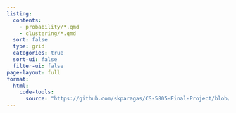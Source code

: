 ```yaml
---
listing:
  contents:
    - probability/*.qmd
    - clustering/*.qmd
  sort: false
  type: grid
  categories: true
  sort-ui: false
  filter-ui: false
page-layout: full
format: 
  html: 
    code-tools: 
      source: "https://github.com/skparagas/CS-5805-Final-Project/blob/master/blog/blog.qmd"
---
```

